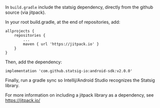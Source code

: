 In `build.gradle` include the statsig dependency, directly from the github source (via jitpack).

In your root build.gradle, at the end of repositories, add:

    allprojects {
        repositories {
            ...
            maven { url 'https://jitpack.io' }
        }
    }

Then, add the dependency:

    implementation 'com.github.statsig-io:android-sdk:v2.0.0'

Finally, run a gradle sync so Intellij/Android Studio recognizes the Statsig library.

For more information on including a jitpack library as a dependency, see https://jitpack.io/
